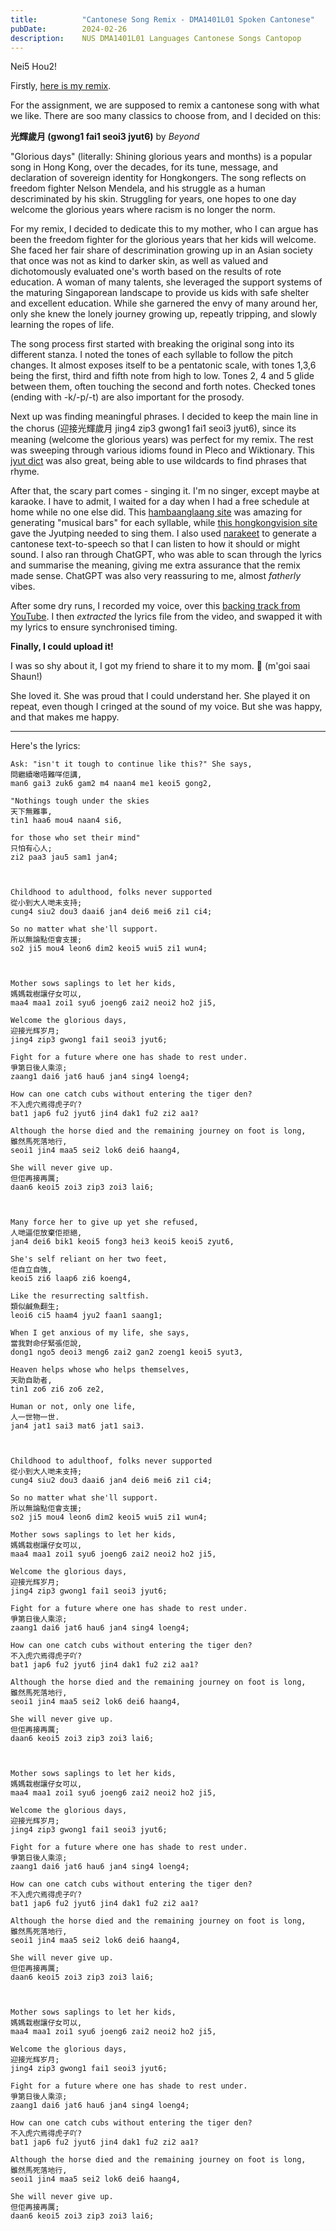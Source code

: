 ```yaml
---
title:          "Cantonese Song Remix - DMA1401L01 Spoken Cantonese"
pubDate:        2024-02-26
description:    NUS DMA1401L01 Languages Cantonese Songs Cantopop
---
```



Nei5 Hou2!

Firstly, [here is my remix](https://youtu.be/m2CqFGLIeMs?si=4avCqoyLSvyLV4mA).

<YouTube id="https://youtu.be/m2CqFGLIeMs?si=4avCqoyLSvyLV4mA" />

For the assignment, we are supposed to remix a cantonese song with what we like. There are soo many classics to choose from, and I decided on this:

**光輝歲月 (gwong1 fai1 seoi3 jyut6)** by _Beyond_

"Glorious days" (literally: Shining glorious years and months) is a popular song in Hong Kong, over the decades, for its tune, message, and declaration of sovereign identity for Hongkongers. The song reflects on freedom fighter Nelson Mendela, and his struggle as a human descriminated by his skin. Struggling for years, one hopes to one day welcome the glorious years where racism is no longer the norm. 

For my remix, I decided to dedicate this to my mother, who I can argue has been the freedom fighter for the glorious years that her kids will welcome. She faced her fair share of descrimination growing up in an Asian society that once was not as kind to darker skin, as well as valued and dichotomously evaluated one's worth based on the results of rote education. A woman of many talents, she leveraged the support systems of the maturing Singaporean landscape to provide us kids with safe shelter and excellent education. While she garnered the envy of many around her, only she knew the lonely journey growing up, repeatly tripping, and slowly learning the ropes of life. 

The song process first started with breaking the original song into its different stanza. I noted the tones of each syllable to follow the pitch changes. It almost exposes itself to be a pentatonic scale, with tones 1,3,6 being the first, third and fifth note from high to low. Tones 2, 4 and 5 glide between them, often touching the second and forth notes. Checked tones (ending with -k/-p/-t) are also important for the prosody. 

Next up was finding meaningful phrases. I decided to keep the main line in the chorus (迎接光輝歲月 jing4 zip3 gwong1 fai1 seoi3 jyut6), since its meaning (welcome the glorious years) was perfect for my remix. The rest was sweeping through various idioms found in Pleco and Wiktionary. This [jyut dict](https://github.com/aaronhktan/jyut-dict/) was also great, being able to use wildcards to find phrases that rhyme. 

After that, the scary part comes - singing it. I'm no singer, except maybe at karaoke. I have to admit, I waited for a day when I had a free schedule at home while no one else did. This [hambaanglaang site](http://test.hambaanglaang.hk/) was amazing for generating "musical bars" for each syllable, while [this hongkongvision site](https://hongkongvision.com/tool/cc_py_conv_en) gave the Jyutping needed to sing them. I also used [narakeet](https://www.narakeet.com/app/text-to-audio) to generate a cantonese text-to-speech so that I can listen to how it should or might sound. I also ran through ChatGPT, who was able to scan through the lyrics and summarise the meaning, giving me extra assurance that the remix made sense. ChatGPT was also very reassuring to me, almost _fatherly_ vibes. 

After some dry runs, I recorded my voice, over this [backing track from YouTube](https://www.youtube.com/watch?v=yg4rXIKkAt8). I then _extracted_ the lyrics file from the video, and swapped it with my lyrics to ensure synchronised timing. 

**Finally, I could upload it!**

I was so shy about it, I got my friend to share it to my mom. 🤭 (m'goi saai Shaun!) 

She loved it. She was proud that I could understand her. She played it on repeat, even though I cringed at the sound of my voice. But she was happy, and that makes me happy. 

---

Here's the lyrics:


```text
Ask: "isn't it tough to continue like this?" She says, 
問繼續噉唔難咩佢講,
man6 gai3 zuk6 gam2 m4 naan4 me1 keoi5 gong2, 

"Nothings tough under the skies
天下無難事,
tin1 haa6 mou4 naan4 si6, 

for those who set their mind" 
只怕有心人;
zi2 paa3 jau5 sam1 jan4;

    
    
Childhood to adulthood, folks never supported
從小到大人哋未支持;
cung4 siu2 dou3 daai6 jan4 dei6 mei6 zi1 ci4;

So no matter what she'll support. 
所以無論點佢會支援;
so2 ji5 mou4 leon6 dim2 keoi5 wui5 zi1 wun4;
    
    

Mother sows saplings to let her kids, 
媽媽栽樹讓仔女可以,
maa4 maa1 zoi1 syu6 joeng6 zai2 neoi2 ho2 ji5,

Welcome the glorious days, 
迎接光辉岁月;
jing4 zip3 gwong1 fai1 seoi3 jyut6;

Fight for a future where one has shade to rest under. 
爭第日後人乘涼;
zaang1 dai6 jat6 hau6 jan4 sing4 loeng4;

How can one catch cubs without entering the tiger den? 
不入虎穴焉得虎子吖?
bat1 jap6 fu2 jyut6 jin4 dak1 fu2 zi2 aa1?

Although the horse died and the remaining journey on foot is long, 
雖然馬死落地行,
seoi1 jin4 maa5 sei2 lok6 dei6 haang4,

She will never give up. 
但佢再接再厲;
daan6 keoi5 zoi3 zip3 zoi3 lai6;
     
    

Many force her to give up yet she refused, 
人哋逼佢放棄佢拒絕,
jan4 dei6 bik1 keoi5 fong3 hei3 keoi5 keoi5 zyut6,

She's self reliant on her two feet,
佢自立自強,
keoi5 zi6 laap6 zi6 koeng4,

Like the resurrecting saltfish. 
類似鹹魚翻生;
leoi6 ci5 haam4 jyu2 faan1 saang1;

When I get anxious of my life, she says, 
當我對命仔緊張佢說,
dong1 ngo5 deoi3 meng6 zai2 gan2 zoeng1 keoi5 syut3,

Heaven helps whose who helps themselves, 
天助自助者, 
tin1 zo6 zi6 zo6 ze2,
 
Human or not, only one life, 
人一世物一世.
jan4 jat1 sai3 mat6 jat1 sai3.
    
    

Childhood to adulthoof, folks never supported
從小到大人哋未支持;
cung4 siu2 dou3 daai6 jan4 dei6 mei6 zi1 ci4;

So no matter what she'll support. 
所以無論點佢會支援;
so2 ji5 mou4 leon6 dim2 keoi5 wui5 zi1 wun4;

Mother sows saplings to let her kids, 
媽媽栽樹讓仔女可以,
maa4 maa1 zoi1 syu6 joeng6 zai2 neoi2 ho2 ji5,

Welcome the glorious days, 
迎接光辉岁月;
jing4 zip3 gwong1 fai1 seoi3 jyut6;

Fight for a future where one has shade to rest under. 
爭第日後人乘涼;
zaang1 dai6 jat6 hau6 jan4 sing4 loeng4;

How can one catch cubs without entering the tiger den? 
不入虎穴焉得虎子吖?
bat1 jap6 fu2 jyut6 jin4 dak1 fu2 zi2 aa1?

Although the horse died and the remaining journey on foot is long, 
雖然馬死落地行,
seoi1 jin4 maa5 sei2 lok6 dei6 haang4,

She will never give up. 
但佢再接再厲;
daan6 keoi5 zoi3 zip3 zoi3 lai6;
    
    

Mother sows saplings to let her kids, 
媽媽栽樹讓仔女可以,
maa4 maa1 zoi1 syu6 joeng6 zai2 neoi2 ho2 ji5,

Welcome the glorious days, 
迎接光辉岁月;
jing4 zip3 gwong1 fai1 seoi3 jyut6;

Fight for a future where one has shade to rest under. 
爭第日後人乘涼;
zaang1 dai6 jat6 hau6 jan4 sing4 loeng4;

How can one catch cubs without entering the tiger den? 
不入虎穴焉得虎子吖?
bat1 jap6 fu2 jyut6 jin4 dak1 fu2 zi2 aa1?

Although the horse died and the remaining journey on foot is long, 
雖然馬死落地行,
seoi1 jin4 maa5 sei2 lok6 dei6 haang4,

She will never give up. 
但佢再接再厲;
daan6 keoi5 zoi3 zip3 zoi3 lai6;
    
    

Mother sows saplings to let her kids, 
媽媽栽樹讓仔女可以,
maa4 maa1 zoi1 syu6 joeng6 zai2 neoi2 ho2 ji5,

Welcome the glorious days, 
迎接光辉岁月;
jing4 zip3 gwong1 fai1 seoi3 jyut6;

Fight for a future where one has shade to rest under. 
爭第日後人乘涼;
zaang1 dai6 jat6 hau6 jan4 sing4 loeng4;

How can one catch cubs without entering the tiger den? 
不入虎穴焉得虎子吖?
bat1 jap6 fu2 jyut6 jin4 dak1 fu2 zi2 aa1?

Although the horse died and the remaining journey on foot is long, 
雖然馬死落地行,
seoi1 jin4 maa5 sei2 lok6 dei6 haang4,

She will never give up. 
但佢再接再厲;
daan6 keoi5 zoi3 zip3 zoi3 lai6;
```
